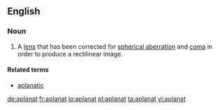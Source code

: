 ==English==

===Noun===
{{en-noun}}

# A [[lens]] that has been corrected for [[spherical aberration]] and [[coma]] in order to produce a rectilinear image.

====Related terms====
*[[aplanatic]]

[[de:aplanat]]
[[fr:aplanat]]
[[io:aplanat]]
[[pl:aplanat]]
[[ta:aplanat]]
[[vi:aplanat]]